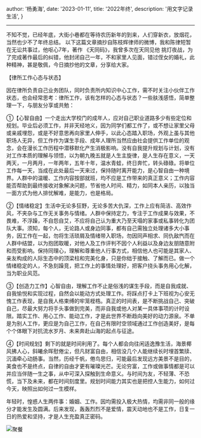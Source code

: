 
  author: '杨勇海',
  date: '2023-01-11',
  title: '2022年终',
  description:
    '用文字记录生活',
}


---

   不知不觉，已经年底，大街小巷都在等待农历新年的到来，人们穿新衣，放烟花，当然也少不了年终总结。
以下这篇文章摘抄自陈枝辉律师的微博，我和陈律短暂在无讼共事过，他呕心7年，著作 《天同码》，我曾多次在天同见他
挑灯夜战，为了完成著作最后的纠错，他封闭自己一年，不和家里人见面，错过侄女的婚礼，此种精神，甚是敬佩，今日摘抄他的文章，分享给大家。

【律所工作心态与状态】

因在律所负责自己业务团队，同时负责所内知识中心工作，需不时关注小伙伴工作状态，也会经常思考：律所工作，该有怎样的心态与状态？一些肤浅感悟，简单整理一下，与朋友分享或共勉：

①【心智自由】一个走出大学校门的成年人，应对自己职业道路多少有些定位和规划。毕业后必须工作，并非天经地义，因为同学们都工作了，或不想让家里父母或亲戚埋怨，或是不好意思再向家里人伸手，以此心态踏入职场，外观上虽与其他职场人无异，但工作作为谋生手段、成年人理所当然应由社会提供工作单位的观念，会在漫长工作历程中潜移默化产生消极影响。没有自我提升规划与计划，没有对工作本质的理解与领悟，以为朝九晚五就是人生主旋律，是人生存在意义，一天两天，一月两月，一年两年，五年十年，温水青蛙，终日奔忙，转头碌碌。将单位工作每一天，当成在此处最后一天来过，保持随时离开能力，是心智自由一种境界。人群中的温暖、工作内容按部就班，均不应是工作带来的真正意义；工作内容能否帮助到最终接收对象解决问题，节省他人时间、精力，如同本人亲历，以独当一面方式为他人排忧解难，是能力，也是格局。

②【情绪稳定】生活中无论多狂野，无论多苦大仇深，工作上应有简洁、高效作风，不夹杂与工作无关事务与情绪。人群中保持定力，专注于工作成果与效果，不畏难，不浮躁，不自怨自艾，不应将自己认为重大乃至天塌的家事或私事转化为团队大事。须知，每个人，无论路人或身边同事，都有自己需独立处理诸多大小事务，因工作在一起，勿将生活琐屑及情绪带入职场，勿因同声相求、同仇敌忾而在人群中结盟，以为抱团取暖，对他人及工作评判不因个人利益以及身边友朋随意附和而受影响。保持同理心，理解和尊重他人行事方式，相信他人也可能是其家人、亲友构成的人际生态中的顶梁柱和完美化身，只是你绌于接触、了解而已。做一个情绪稳定的人，不急刻躁竞，把工作上的事情处理好，把客户挠头事务用心化解，当为职业风范。

③【创造力工作】心智自由，理解工作不止是俗浅的谋生手段，而是自我成就、自我愉悦和实现过程，自然会以能动方式处理工作。将踩点打卡上下班视为心安无愧工作表现，是自我人格束缚的牢笼桎梏。真正的时间表，是不断挑战自己、突破自己，尽最大努力将手头事做到完美，而非自我或他人对某一具体事项的计时设限。踏实工作、用心工作、能动工作，才是此世界不断趋向美好的动力源泉。不单是为别人工作，更应是为自己工作，在自己有限时空领域通过工作创造美好，是每个个体眼下对抗流水岁月、未来奔赴山海的起点与征途。

④【时间规划】剩下的就是时间利用了。每个人都会向往闲适逸豫生活，海景椰风拂人心，斜曦余晖慰倦尘，但凡财富自由，相信没几个人能继续长时埋首繁牍、沉湎牵心动肠事。当然，历经千帆，倦鸟思归，可能最后发现远方美景不是目的，美食也不是终点，自律的自由才更有璀璨光芒。无论穷富，工作或做事情都是可以并应当伴随一生之事，从中可深入探触到生命意义。与时间为友，不轻薄、不恐慌，当下及未来，都在时间刻度里。规划时间能力其实也是把控人生能力，如何过今天，映照出如何过一生模样。

年轻时，惶惑人生两件事：婚姻、工作。因均需投入极大热情，均需非同一般的缘分才能发生及圆满。后来发现，轰轰烈烈不是爱情，震天动地也不是工作，日复一日的热爱和坚持，才是人生充盈真正密码。

![聚餐](/images/life/lunch.jpg)